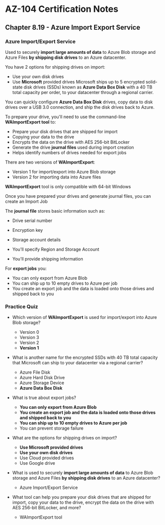 # AZ-104 Certification Notes
## Chapter 8.19 - Azure Import Export Service

### Azure Import/Export Service
Used to securely **import large amounts of data** to Azure Blob storage and Azure Files **by shipping disk drives** to an Azure datacenter.

You have 2 options for shipping drives on import:
* Use your own disk drives
* Use **Microsoft** provided drives
Microsoft ships up to 5 encrypted solid-state disk drives (SSDs) known as **Azure Data Box Disk** with a 40 TB total capacity per order, to your datacenter through a regional carrier.

You can quickly configure **Azure Data Box Disk** drives, copy data to disk drives over a USB 3.0 connection, and ship the disk drives back to Azure.

To prepare your drive, you'll need to use the command-line **WAImportExport tool** to:
* Prepare your disk drives that are shipped for import
* Copying your data to the drive
* Encrypts the data on the drive with AES 256-bit BitLocker
* Generate the drive **journal files** used during import creation
* Helps identify numbers of drives needed for export jobs

There are two versions of **WAImportExport**:
* Version 1 for import/export into Azure Blob storage
* Version 2 for importing data into Azure files

**WAImportExport** tool is only compatible with 64-bit Windows

Once you have prepared your drives and generate journal files, you can create an Import Job

The **journal file** stores basic information such as:
* Drive serial number
* Encryption key
* Storage account details

* You'll specify Region and Storage Account
* You'll provide shipping information

For **export jobs** you:
* You can only export from Azure Blob
* You can ship up to 10 empty drives to Azure per job
* You create an export job and the data is loaded onto those drives and shipped back to you

### Practice Quiz
* Which version of **WAImportExport** is used for import/export into Azure Blob storage?
	* Version 0
	* Version 3
	* Version 2
	* **Version 1**
* What is another name for the encrypted SSDs with 40 TB total capacity that Microsoft can ship to your datacenter via a regional carrier?
	* Azure File Disk
	* Azure Hard Disk Drive
	* Azure Storage Device
	* **Azure Data Box Disk**
* What is true about export jobs?
	* **You can only export from Azure Blob**
	* **You create an export job and the data is loaded onto those drives and shipped back to you**
	* **You can ship up to 10 empty drives to Azure per job**
	* You can prevent storage failure
* What are the options for shipping drives on import?
	* **Use Microsoft provided drives**
	* **Use your own disk drives**
	* Use Cloud provided drives
	* Use Google drive

* What is used to securely **import large amounts of data** to Azure Blob storage and Azure Files **by shipping disk drives** to an Azure datacenter?
	* Azure Import/Export Service
* What tool can help you prepare your disk drives that are shipped for import, copy your data to the drive, encrypt the data on the drive with AES 256-bit BitLocker, and more?
	* WAImportExport tool
